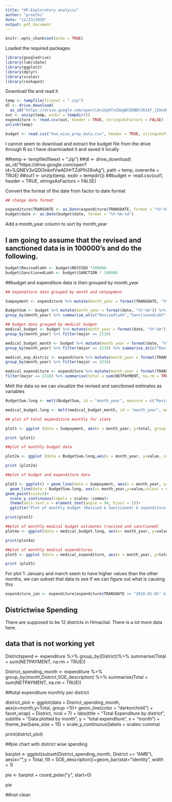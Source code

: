 ```yaml
---
title: "HP-Exploratory analysis"
author: "preethi"
date: "11/23/2019"
output: pdf_document
---
```


```r
knitr::opts_chunk$set(echo = TRUE)
```
Loaded the required packages

```r
library(googledrive)
library(lubridate)
library(ggplot2)
library(dplyr)
library(scales)
library(reshape2)
```

Download file and read it

```r
temp <- tempfile(fileext = ".zip")
dl <- drive_download(
  as_id("https://drive.google.com/open?id=1dyKTsCDegBCDDBDVJRJAf_JIUxd8YcET"), path = temp, overwrite = TRUE)
out <- unzip(temp, exdir = tempdir())
expenditure <- read.csv(out, header = TRUE, stringsAsFactors = FALSE)
unlink(temp)

budget <- read.csv("hoa_wise_prep_data.csv", header = TRUE, stringsAsFactors = FALSE)
```
I cannot seem to download and extract the budget file from the drive through R so I have downloaded it and saved it locally

##temp <- tempfile(fileext = ".zip")
##dl <- drive_download(
  as_id("https://drive.google.com/open?id=1LQNEV3vQDI3nkofVwADHrTZdPIh29oAg"), path = temp, overwrite = TRUE)
##out1 <- unzip(temp, exdir = tempdir())
##budget <- read.csv(out1, header = TRUE, stringsAsFactors = FALSE)

Convert the format of the date from factor to date format

```r
## change date format

expenditure$TRANSDATE <- as.Date(expenditure$TRANSDATE, format = "%Y-%m-%d")
budget$date <- as.Date(budget$date, format = "%Y-%m-%d")
```

Add a month_year column to sort by month_year


## I am going to assume that the revised and sanctioned data is in 100000's and do the following. 

```r
budget$Revisedlakh <- budget$REVISED *100000
budget$SanctionedLakh <- budget$SANCTION * 100000

```

##budget and expenditure data is then grouped by month_year

```r
## expenditure data grouped by month and netpayment

Sumpayment <- expenditure %>% mutate(month_year = format(TRANSDATE, "%Y-%m")) %>% group_by(month_year) %>% summarise(total = sum(NETPAYMENT, na.rm = TRUE))

BudgetSum <- budget %>% mutate(month_year = format(date, "%Y-%m")) %>%
group_by(month_year) %>% summarise_at(c("Revisedlakh","SanctionedLakh"), sum, na.rm = TRUE)

## budget data grouped by medical budget
medical_budget <- budget %>% mutate(month_year = format(date, "%Y-%m")) %>%
group_by(month_year) %>% filter(major == 2210) 

medical_budget_month <- budget %>% mutate(month_year = format(date, "%Y-%m")) %>%
group_by(month_year) %>% filter(major == 2210) %>% summarise_at(c("Revisedlakh","SanctionedLakh"), sum, na.rm = TRUE)

medical_exp_distric <- expenditure %>% mutate(month_year = format(TRANSDATE, "%Y-%m")) %>%
group_by(month_year) %>% filter(major == 2210) 

medical_expenditure <- expenditure %>% mutate(month_year = format(TRANSDATE, "%Y-%m")) %>% group_by(month_year) %>%
filter(major == 2210) %>% summarise(total = sum(NETPAYMENT, na.rm = TRUE))


```

Melt the data so we can visualize the revised and sanctioned estimates as variables

```r

BudgetSum.long <- melt(BudgetSum, id = "month_year", measure = c("Revisedlakh","SanctionedLakh"))

medical_budget.long <- melt(medical_budget_month, id = "month_year", measure = c("Revisedlakh","SanctionedLakh"))
```


```r

## plot of total expenditure monthly for state

plot1 <- ggplot (data = Sumpayment, aes(x = month_year, y=total, group = 1)) + geom_line(color = "red", size=1)+ geom_point(size=3)+scale_y_continuous(labels = scales::comma)+theme (axis.text.x = element_text(angle = 90, hjust = 1))+ ggtitle("Plot of  monthly netpayment over 2018-2019 in HP") + xlab("time(month-year)") + ylab("payment in Rs")

print (plot1)

##plot of monthly budget data

plot2a <- ggplot (data = BudgetSum.long,aes(x = month_year, y=value, color = variable, group = variable)) + geom_line(size=1)+ geom_point(size=3)+scale_y_continuous(labels = scales::comma)+ theme(axis.text.x = element_text(angle = 90, hjust = 1))+ ggtitle("Plot of monthly budget (Revised & Sanctioned) over 2018-2019 in HP") + xlab("time(month-year)") + ylab("payment in Rs")

print (plot2a)

##plot of budget and expenditure data

plot3 <- ggplot() + geom_line(data = Sumpayment, aes(x = month_year, y=total, group = 1), color = "red", size =1)+ geom_point(size = 3)+ 
  geom_line(data = BudgetSum.long, aes(x= month_year,y=value,colour = variable, group = variable),size =1) + 
geom_point(size=3)+
  scale_y_continuous(labels = scales::comma)+
  theme(axis.text.x = element_text(angle = 90, hjust = 1))+ 
  ggtitle("Plot of monthly budget (Revised & Sanctioned) & expenditure over 2018-2019 in HP") + xlab("time(month-year)") + ylab("payment in Rs")

print(plot3)

##plot of monthly medical budget estimates (revised and sanctioned)
plot4a <- ggplot(data = medical_budget.long, aes(x= month_year, y=value, color=variable, group = variable))+ geom_line(size = 1)+ scale_y_continuous(labels = scales::comma)+ geom_point(size=3)+ theme(axis.text.x = element_text(angle = 90, hjust = 1))+ ggtitle("Plot of monthly medical budget (Revised & Sanctioned) over 2018-2019 in HP") + xlab("time(month-year)") + ylab("payment in Rs")

print(plot4a)

##plot of monthly medical expenditures
plot5 <- ggplot (data = medical_expenditure, aes(x = month_year, y=total, group = 1)) + geom_line(color = "red", size=1)+ geom_point(size=3)+scale_y_continuous(labels = scales::comma)+theme (axis.text.x = element_text(angle = 90, hjust = 1))+ ggtitle("Plot of  monthly medical expenditure over 2018-2019 in HP") + xlab("time(month-year)") + ylab("payment in Rs")

print (plot5)

```

For plot 1: January and march seem to have higher values than the other months, we can subset that data to see if we can figure out what is causing this

```r

expenditure_jan <- expenditure[expenditure$TRANSDATE >= "2018-01-01" & expenditure$TRANSDATE >= "2018-01-31",]

```



## Districtwise Spending 

There are supposed to be 12 districts in Himachal. There is a lot more data here. 

## data that is not working yet

Districtspend <- expenditure %>% group_by(District)%>% summarise(Total = sum(NETPAYMENT, na.rm = TRUE))

District_spending_month <- expenditure %>% group_by(month,District,SOE_description) %>% summarise(Total = sum(NETPAYMENT, na.rm = TRUE))

##total expenditure monthly per district

district_plot <- ggplot(data = District_spending_month, aes(x=month,y=Total, group =1))+
  geom_line(color = "darkorchid4") +
   facet_wrap( ~ District, ncol = 7) +
  labs(title = "Total Expenditure by district",
           subtitle = "Data plotted by month",
           y = "total expenditure",
           x = "month") + theme_bw(base_size = 15) +
          scale_y_continuous(labels = scales::comma)

print(district_plot)

##pie chart with district wise spending

barplot <- ggplot(subset(District_spending_month, District == "AMB"), aes(x="",y = Total, fill = SOE_description))+geom_bar(stat="identity", width = 1)

pie <- barplot + coord_polar("y", start=0)

pie



##not clean



            

